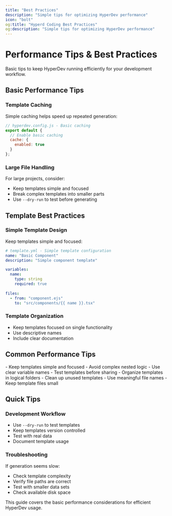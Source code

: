 ```yaml
---
title: "Best Practices"
description: "Simple tips for optimizing HyperDev performance"
icon: "bolt"
og:title: "Hyperd Coding Best Practices"
og:description: "Simple tips for optimizing HyperDev performance"
---
```


# Performance Tips & Best Practices

Basic tips to keep HyperDev running efficiently for your development workflow.

## Basic Performance Tips

### Template Caching

Simple caching helps speed up repeated generation:

```javascript
// hyperdev.config.js - Basic caching
export default {
  // Enable basic caching
  cache: {
    enabled: true
  }
};
```

### Large File Handling

For large projects, consider:
- Keep templates simple and focused
- Break complex templates into smaller parts
- Use `--dry-run` to test before generating

## Template Best Practices

### Simple Template Design

Keep templates simple and focused:

```yaml
# template.yml - Simple template configuration
name: "Basic Component"
description: "Simple component template"

variables:
  name:
    type: string
    required: true
    
files:
  - from: "component.ejs"
    to: "src/components/{{ name }}.tsx"
```

### Template Organization

- Keep templates focused on single functionality
- Use descriptive names
- Include clear documentation

## Common Performance Tips

<CardGroup cols={2}>
  <Card title="Template Design" icon="code">
    - Keep templates simple and focused
    - Avoid complex nested logic
    - Use clear variable names
    - Test templates before sharing
  </Card>

  <Card title="File Management" icon="folder">
    - Organize templates in logical folders
    - Clean up unused templates
    - Use meaningful file names
    - Keep template files small
  </Card>
</CardGroup>

## Quick Tips

### Development Workflow
- Use `--dry-run` to test templates
- Keep templates version controlled
- Test with real data
- Document template usage

### Troubleshooting
If generation seems slow:
- Check template complexity
- Verify file paths are correct
- Test with smaller data sets
- Check available disk space

This guide covers the basic performance considerations for efficient HyperDev usage.